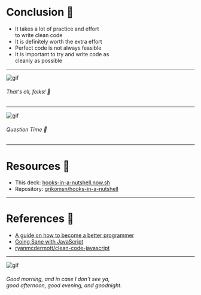 
# Conclusion 🤘

<ul>
  <Appear>
    <li>
      It takes a lot of practice and effort <br />
      to write clean code
    </li>
    <li>It is definitely worth the extra effort</li>
    <li>Perfect code is not always feasible</li>
    <li>
      It is important to try and write code as <br />
      cleanly as possible
    </li>
  </Appear>
</ul>

---

![gif](https://media3.giphy.com/media/upg0i1m4DLe5q/source.gif)

###### That's all, folks! 🐰

---

![gif](https://media.giphy.com/media/l0HlRnAWXxn0MhKLK/giphy.gif)

###### Question Time 🙋

---

# Resources 🔖

- This deck: [hooks-in-a-nutshell.now.sh](https://slick-and-clean-javascript.now.sh)
- Repository: [grikomsn/hooks-in-a-nutshell](https://github.com/grikomsn/slick-and-clean-javascript)

---

# References 💼

- [A guide on how to become a better programmer](https://www.butterfly.com.au/blog/website-development/clean-high-quality-code-a-guide-on-how-to-become-a-better-programmer)
- [Going Sane with JavaScript](https://docs.google.com/presentation/d/10jtuDrZOgNNyFUegIkbZJaNeFUwgPqJ_kQ2asZCy2R0/edit#slide=id.g4739b39c87_0_159)
- [ryanmcdermott/clean-code-javascript](https://github.com/ryanmcdermott/clean-code-javascript)

---

![gif](https://media.giphy.com/media/VGHtpsS3UJNRK/giphy.gif)

###### Good morning, and in case I don't see ya, <br /> good afternoon, good evening, and goodnight.
